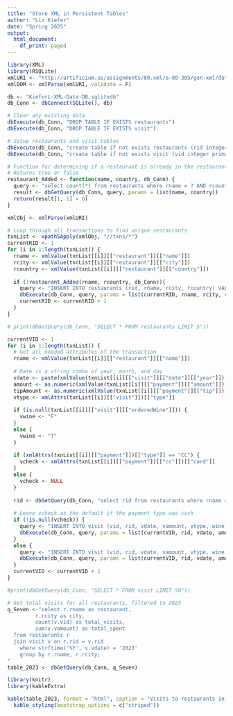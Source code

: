 ```yaml
---
title: "Store XML in Persistent Tables"
author: "Liz Kiefer"
date: "Spring 2025"
output:
  html_document:
    df_print: paged
---
```


```r
library(XML)
library(RSQLite)
xmlURI <- "http://artificium.us/assignments/80.xml/a-80-305/gen-xml/data/restaurantSales.xml"
xmlDOM <- xmlParse(xmlURI, validate = F)
```

```r
db <- "KieferL-XML-Data-DB.sqlitedb"
db_Conn <- dbConnect(SQLite(), db)
```

```r
# Clear any existing data
dbExecute(db_Conn, "DROP TABLE IF EXISTS restaurants")
dbExecute(db_Conn, "DROP TABLE IF EXISTS visit")

# Setup restaurants and visit tables
dbExecute(db_Conn, "create table if not exists restaurants (rid integer primary key, rname text not null, rcity text not null default '', rcountry text not null);")
dbExecute(db_Conn, "create table if not exists visit (vid integer primary key, rid integer, vdate date not null, vamount numeric not null, vtype text check(vtype in ('dine-in', 'take-out')), wine text check(wine in ('T', 'F')), cc text check(cc in ('mastercard', 'amex', 'visa')), amount numeric not null, foreign key(rid) references restaurants(rid));")
```

```r
# Function for determining if a restaurant is already in the restaurant table based on name and country
# Returns true or false
restaurant_Added <- function(name, country, db_Conn) {
  query <- "select count(*) from restaurants where rname = ? AND rcountry = ?"
  result <- dbGetQuery(db_Conn, query, params = list(name, country))
  return(result[1, 1] > 0)
}

xmlObj <- xmlParse(xmlURI)

# Loop through all transactions to find unique restaurants
txnList <- xpathSApply(xmlObj, "//txns/*")
currentRID <- 1
for (i in 1:length(txnList)) {
  rname <- xmlValue(txnList[[i]][["restaurant"]][["name"]])
  rcity <- xmlValue(txnList[[i]][["restaurant"]][["city"]])
  rcountry <- xmlValue(txnList[[i]][["restaurant"]][["country"]])
  
  if (!restaurant_Added(rname, rcountry, db_Conn)){
    query <- "INSERT INTO restaurants (rid, rname, rcity, rcountry) VALUES (?, ?, ?, ?)"
    dbExecute(db_Conn, query, params = list(currentRID, rname, rcity, rcountry))
    currentRID <- currentRID + 1
  }
}

# print(dbGetQuery(db_Conn, "SELECT * FROM restaurants LIMIT 5"))
```



```r
currentVID <- 1
for (i in 1:length(txnList)) {
  # Get all needed attributes of the transaction
  rname <- xmlValue(txnList[[i]][["restaurant"]][["name"]])
  
  # Date is a string combo of year, month, and day
  vdate <- paste(xmlValue(txnList[[i]][["visit"]][["date"]][["year"]]), xmlValue(txnList[[i]][["visit"]][["date"]][["month"]]), xmlValue(txnList[[i]][["visit"]][["date"]][["day"]]), sep = "-")
  amount <- as.numeric(xmlValue(txnList[[i]][["payment"]][["amount"]]))
  tipAmount <- as.numeric(xmlValue(txnList[[i]][["payment"]][["tip"]]))
  vtype <- xmlAttrs(txnList[[i]][["visit"]])[["type"]]
  
  if (is.null(txnList[[i]][["visit"]][["orderedWine"]])) {
    vwine <- "F"
  }
  else {
    vwine <- "T"
  }
  
  if (xmlAttrs(txnList[[i]][["payment"]])[["type"]] == "CC") {
    vcheck <- xmlAttrs(txnList[[i]][["payment"]][["cc"]])[["card"]]
  }
  else {
    vcheck <- NULL
  }
  
  rid <- dbGetQuery(db_Conn, "select rid from restaurants where rname = ?", params = rname)[1, 1]
  
  # Leave vcheck as the default if the payment type was cash
  if (!is.null(vcheck)) {
    query <- "INSERT INTO visit (vid, rid, vdate, vamount, vtype, wine, cc, amount) VALUES (?, ?, ?, ?, ?, ?, ?, ?)"
    dbExecute(db_Conn, query, params = list(currentVID, rid, vdate, amount + tipAmount, vtype, vwine, vcheck, amount))
  }
  else {
    query <- "INSERT INTO visit (vid, rid, vdate, vamount, vtype, wine, amount) VALUES (?, ?, ?, ?, ?, ?, ?)"
    dbExecute(db_Conn, query, params = list(currentVID, rid, vdate, amount + tipAmount, vtype, vwine, amount))
  }
  currentVID <- currentVID + 1
}

#print(dbGetQuery(db_Conn, "SELECT * FROM visit LIMIT 50"))
```

```r
# Get total visits for all restaurants, filtered to 2023
q_Seven <-"select r.rname as restaurant, 
         r.rcity as city, 
         count(v.vid) as total_visits, 
         sum(v.vamount) as total_spent
  from restaurants r
  join visit v on r.rid = v.rid
    where strftime('%Y', v.vdate) = '2023' 
    group by r.rname, r.rcity;
"
table_2023 <- dbGetQuery(db_Conn, q_Seven)

library(knitr)
library(kableExtra)

kable(table_2023, format = "html", caption = "Visits to restaurants in 2023") %>%
  kable_styling(bootstrap_options = c("striped")) 
```